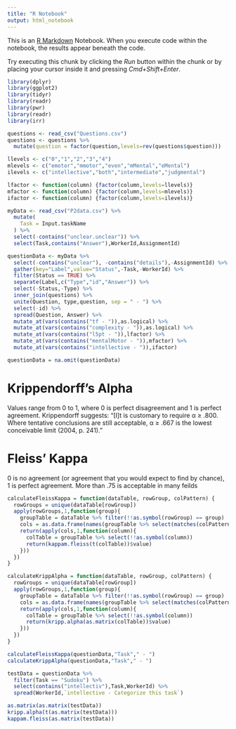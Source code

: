 ```yaml
---
title: "R Notebook"
output: html_notebook
---
```


This is an [R Markdown](http://rmarkdown.rstudio.com) Notebook. When you execute code within the notebook, the results appear beneath the code. 

Try executing this chunk by clicking the *Run* button within the chunk or by placing your cursor inside it and pressing *Cmd+Shift+Enter*. 

```r
library(dplyr)
library(ggplot2)
library(tidyr)
library(readr)
library(pwr)
library(readr)
library(irr)
```

```r
questions <- read_csv("Questions.csv")
questions <- questions %>% 
  mutate(question = factor(question,levels=rev(questions$question)))

llevels <- c("0","1","2","3","4")
mlevels <- c("emotor","mmotor","even","mMental","eMental")
ilevels <- c("intellective","both","intermediate","judgmental")

lfactor <- function(column) {factor(column,levels=llevels)}
mfactor <- function(column) {factor(column,levels=mlevels)}
ifactor <- function(column) {factor(column,levels=ilevels)}

myData <- read_csv("P2data.csv") %>% 
  mutate(
    Task = Input.taskName
  ) %>% 
  select(-contains("unclear.unclear")) %>% 
  select(Task,contains("Answer"),WorkerId,AssignmentId)

questionData <- myData %>% 
  select(-contains("unclear"), -contains("details"),-AssignmentId) %>% 
  gather(key="Label",value="Status",-Task,-WorkerId) %>%
  filter(Status == TRUE) %>% 
  separate(Label,c("Type","id","Answer")) %>%
  select(-Status,-Type) %>% 
  inner_join(questions) %>%
  unite(Question, type,question, sep = " - ") %>% 
  select(-id) %>% 
  spread(Question, Answer) %>% 
  mutate_at(vars(contains("tf - ")),as.logical) %>% 
  mutate_at(vars(contains("complexity - ")),as.logical) %>% 
  mutate_at(vars(contains("l5pt - ")),lfactor) %>%
  mutate_at(vars(contains("mentalMotor - ")),mfactor) %>%
  mutate_at(vars(contains("intellective - ")),ifactor)

questionData = na.omit(questionData)
```
# Krippendorff’s Alpha
Values range from 0 to 1, where 0 is perfect disagreement and 1 is perfect agreement. Krippendorff suggests: “[I]t is customary to require α ≥ .800. Where tentative conclusions are still acceptable, α ≥ .667 is the lowest conceivable limit (2004, p. 241).”

# Fleiss’ Kappa
0 is no agreement (or agreement that you would expect to find by chance),
1 is perfect agreement.
More than .75 is acceptable in many feilds

```r
calculateFleissKappa = function(dataTable, rowGroup, colPattern) {
  rowGroups = unique(dataTable[rowGroup])
  apply(rowGroups,1,function(group){
    groupTable = dataTable %>% filter(!!as.symbol(rowGroup) == group)
    cols = as.data.frame(names(groupTable %>% select(matches(colPattern))))
    return(apply(cols,1,function(column){
      colTable = groupTable %>% select(!!as.symbol(column))
      return(kappam.fleiss(t(colTable))$value)
    }))
  })
}

calculateKrippAlpha = function(dataTable, rowGroup, colPattern) {
  rowGroups = unique(dataTable[rowGroup])
  apply(rowGroups,1,function(group){
    groupTable = dataTable %>% filter(!!as.symbol(rowGroup) == group)
    cols = as.data.frame(names(groupTable %>% select(matches(colPattern))))
    return(apply(cols,1,function(column){
      colTable = groupTable %>% select(!!as.symbol(column))
      return(kripp.alpha(as.matrix(colTable))$value)
    }))
  })
}

calculateFleissKappa(questionData,"Task"," - ")
calculateKrippAlpha(questionData,"Task"," - ")
```

```r
testData = questionData %>% 
  filter(Task == "Sudoku") %>%
  select(contains("intellectiv"),Task,WorkerId) %>% 
  spread(WorkerId,`intellective - Categorize this task`)

as.matrix(as.matrix(testData))
kripp.alpha(t(as.matrix(testData)))
kappam.fleiss(as.matrix(testData))
```
